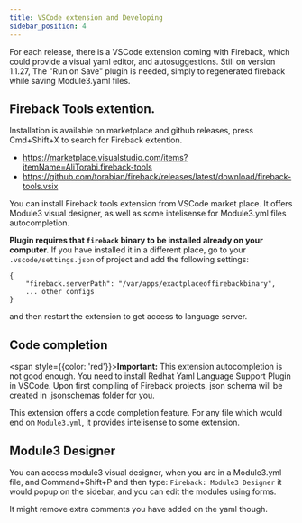 ```yaml
---
title: VSCode extension and Developing 
sidebar_position: 4
---
```


For each release, there is a VSCode extension coming with Fireback, which could provide
a visual yaml editor, and autosuggestions. Still on version 1.1.27, The "Run on Save"
plugin is needed, simply to regenerated fireback while saving Module3.yaml files.

## Fireback Tools extention.


Installation is available on marketplace and github releases, press Cmd+Shift+X to search for 
Fireback extention.

* https://marketplace.visualstudio.com/items?itemName=AliTorabi.fireback-tools
* https://github.com/torabian/fireback/releases/latest/download/fireback-tools.vsix

You can install Fireback tools extension from VSCode market place. It offers Module3 visual designer,
as well as some intelisense for Module3.yml files autocompletion.


**Plugin requires that `fireback` binary to be installed already on your computer.**
If you have installed it in a different place, go to your `.vscode/settings.json` of project
and add the following settings:

```
{
    "fireback.serverPath": "/var/apps/exactplaceoffirebackbinary",
    ... other configs
}
```

and then restart the extension to get access to language server.

## Code completion


<span style={{color: 'red'}}>**Important:** This extension autocompletion is not good enough. You need to install Redhat Yaml Language Support
Plugin in VSCode. Upon first compiling of Fireback projects, json schema will be created in .jsonschemas
folder for you.</span>


This extension offers a code completion feature. For any file which would end on `Module3.yml`, it provides
intelisense to some extension.

## Module3 Designer

You can access module3 visual designer, when you are in a Module3.yml file, and Command+Shift+P and then type:
`Fireback: Module3 Designer` it would popup on the sidebar, and you can edit the modules using forms.

It might remove extra comments you have added on the yaml though. 